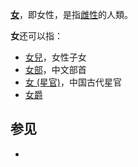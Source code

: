 {{Wiktionary|女}}
'''[[女|女]]'''，即女性，是指[[雌性|雌性]]的人類。

'''女'''还可以指：
*[[女兒|女兒]]，女性子女
*[[女部|女部]]，中文部首
*[[女_(星官)|女 (星官)]]，中国古代星官
*[[女爵|女爵]]

==参见==
*{{Lookfrom|女}}

{{Disambig|Cat=一字消歧义}}